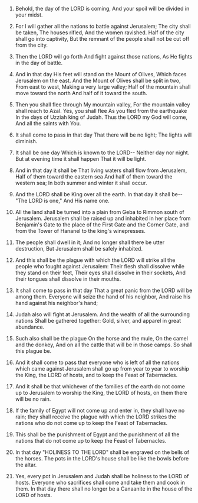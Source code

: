
1. Behold, the day of the LORD is coming, And your spoil will be divided in your midst.

2. For I will gather all the nations to battle against Jerusalem; The city shall be taken, The houses rifled, And the women ravished. Half of the city shall go into captivity, But the remnant of the people shall not be cut off from the city.

3. Then the LORD will go forth And fight against those nations, As He fights in the day of battle.

4. And in that day His feet will stand on the Mount of Olives, Which faces Jerusalem on the east. And the Mount of Olives shall be split in two, From east to west, Making a very large valley; Half of the mountain shall move toward the north And half of it toward the south.

5. Then you shall flee through My mountain valley, For the mountain valley shall reach to Azal. Yes, you shall flee As you fled from the earthquake In the days of Uzziah king of Judah. Thus the LORD my God will come, And all the saints with You.

6. It shall come to pass in that day That there will be no light; The lights will diminish.

7. It shall be one day Which is known to the LORD-- Neither day nor night. But at evening time it shall happen That it will be light.

8. And in that day it shall be That living waters shall flow from Jerusalem, Half of them toward the eastern sea And half of them toward the western sea; In both summer and winter it shall occur.

9. And the LORD shall be King over all the earth. In that day it shall be-- "The LORD is one," And His name one.

10. All the land shall be turned into a plain from Geba to Rimmon south of Jerusalem. Jerusalem shall be raised up and inhabited in her place from Benjamin's Gate to the place of the First Gate and the Corner Gate, and from the Tower of Hananel to the king's winepresses.

11. The people shall dwell in it; And no longer shall there be utter destruction, But Jerusalem shall be safely inhabited.

12. And this shall be the plague with which the LORD will strike all the people who fought against Jerusalem: Their flesh shall dissolve while they stand on their feet, Their eyes shall dissolve in their sockets, And their tongues shall dissolve in their mouths.

13. It shall come to pass in that day That a great panic from the LORD will be among them. Everyone will seize the hand of his neighbor, And raise his hand against his neighbor's hand;

14. Judah also will fight at Jerusalem. And the wealth of all the surrounding nations Shall be gathered together: Gold, silver, and apparel in great abundance.

15. Such also shall be the plague On the horse and the mule, On the camel and the donkey, And on all the cattle that will be in those camps. So shall this plague be.

16. And it shall come to pass that everyone who is left of all the nations which came against Jerusalem shall go up from year to year to worship the King, the LORD of hosts, and to keep the Feast of Tabernacles.

17. And it shall be that whichever of the families of the earth do not come up to Jerusalem to worship the King, the LORD of hosts, on them there will be no rain.

18. If the family of Egypt will not come up and enter in, they shall have no rain; they shall receive the plague with which the LORD strikes the nations who do not come up to keep the Feast of Tabernacles.

19. This shall be the punishment of Egypt and the punishment of all the nations that do not come up to keep the Feast of Tabernacles.

20. In that day "HOLINESS TO THE LORD" shall be engraved on the bells of the horses. The pots in the LORD's house shall be like the bowls before the altar.

21. Yes, every pot in Jerusalem and Judah shall be holiness to the LORD of hosts. Everyone who sacrifices shall come and take them and cook in them. In that day there shall no longer be a Canaanite in the house of the LORD of hosts.


